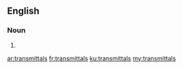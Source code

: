 ==English==

===Noun===
{{head|en|plural}}

# {{plural of|transmittal|lang=en}}

[[ar:transmittals]]
[[fr:transmittals]]
[[ku:transmittals]]
[[my:transmittals]]